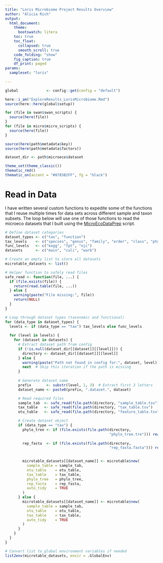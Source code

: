 ```yaml
---
title: "Loris Microbiome Project Results Overview"
author: "Alicia Rich"
output:
  html_document:
    theme:
      bootswatch: litera
    toc: true
    toc_float:
      collapsed: true
      smooth_scroll: true
    code_folding: "show"
    fig_caption: true
    df_print: paged
params:
  sampleset: "loris"
                     
---
```


```r
global             <- config::get(config = "default")

here::i_am("ExploreResults_LorisMicrobiome.Rmd")
source(here::here(global$setup))

for (file in swan$swan_scripts) {
  source(here(file))
}
for (file in micro$micro_scripts) {
  source(here(file))
}

source(here(path$metadata$key))
source(here(path$metadata$factors))
```


```r
dataset_dir <- path$microeco$dataset

theme_set(theme_classic())
thematic_rmd()
thematic_on(accent = "#8785B2FF", fg = "black")
```

# Read in Data

I have written several custom functions to expedite some of the functions that I reuse multiple times for data sets across different sample and taxon subsets. The loop below will use one of those functions to read the microeco datasets that I built using the [MicroEcoDataPrep](MicroEcoDataPrep.html) script.

```r
# Define dataset categories
dataset_types <- c("tax", "function")
tax_levels    <- c("species", "genus", "family", "order", "class", "phylum")
func_levels   <- c("kegg", "fpt", "njc")
datasets      <- c("main", "culi", "warb")

# Create an empty list to store all datasets
microtable_datasets <- list()

# Helper function to safely read files
safe_read <- function(file, ...) {
  if (file.exists(file)) {
    return(read.table(file, ...))
  } else {
    warning(paste("File missing:", file))
    return(NULL)
  }
}

# Loop through dataset types (taxonomic and functional)
for (data_type in dataset_types) {
  levels <- if (data_type == "tax") tax_levels else func_levels
  
  for (level in levels) {
    for (dataset in datasets) {
      # Extract dataset path from config
      if (!is.null(dataset_dir[[dataset]][[level]])) {
        directory <- dataset_dir[[dataset]][[level]]
      } else {
        warning(paste("Path not found in config for:", dataset, level))
        next  # Skip this iteration if the path is missing
      }
      
      # Generate dataset name
      prefix       <- substr(level, 1, 3)  # Extract first 3 letters
      dataset_name <- paste0(prefix, ".dataset.", dataset)

      # Read required files
      sample_tab  <- safe_read(file.path(directory, "sample_table.tsv") , sep = "\t", header = TRUE, row.names = 1)
      tax_table   <- safe_read(file.path(directory, "tax_table.tsv")    , sep = "\t", header = TRUE, row.names = 1)
      otu_table   <- safe_read(file.path(directory, "feature_table.tsv"), sep = "\t", header = TRUE, row.names = 1)

      # Create dataset object
      if (data_type == "tax") {
        phylo_tree <- if (file.exists(file.path(directory, 
                                                "phylo_tree.tre"))) read.tree(file.path(directory, 
                                                                                        "phylo_tree.tre")) else NULL
        rep_fasta  <- if (file.exists(file.path(directory, 
                                                "rep_fasta.fasta"))) read.fasta(file.path(directory, 
                                                                                          "rep_fasta.fasta")) else NULL

        microtable_datasets[[dataset_name]] <- microtable$new(
          sample_table = sample_tab,
          otu_table    = otu_table,
          tax_table    = tax_table,
          phylo_tree   = phylo_tree,
          rep_fasta    = rep_fasta,
          auto_tidy    = TRUE
        )
      } else {
        microtable_datasets[[dataset_name]] <- microtable$new(
          sample_table = sample_tab,
          otu_table    = otu_table,
          tax_table    = tax_table,
          auto_tidy    = TRUE
        )
      }
    }
  }
}

# Convert list to global environment variables if needed
list2env(microtable_datasets, envir = .GlobalEnv)
```

```r

```


